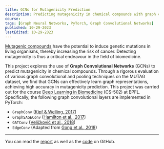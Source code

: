 ```yaml
---
title: GCNs for Mutagenicity Prediction
description: Predicting mutagenicity in chemical compounds with graph convolutional networks.
course:
tags: [Graph Neural Networks, PyTorch, Graph Convolutional Networks]
published: 10-29-2023
lastEdited: 10-29-2023
---
```


[Mutagenic compounds](https://en.wikipedia.org/wiki/Mutagen) have the potential
to induce genetic mutations in living organisms, thereby increasing the risk of
cancer. Detecting mutagenicity is thus a critical endeavour in the field of
biomedicine.

This project explores the use of **Graph Convolutional Networks** (GCNs) to
predict mutagenicity in chemical compounds. Through a rigorous evaluation of
various graph convolutional and pooling techniques on the MUTAG dataset, we find
that GCNs can effectively learn graph representations, achieving high accuracy
in mutagenicity prediction. This project was carried out for the course [Deep
Learning in
Biomedicine](https://edu.epfl.ch/coursebook/fr/deep-learning-in-biomedicine-CS-502)
(CS-502) at EPFL. Specifically, the following graph convolutional layers are
implemented in PyTorch:

- `GraphConv` ([Kipf & Welling, 2017](https://arxiv.org/abs/1609.02907))
- `GraphSAGEConv` ([Hamilton et al., 2017](https://arxiv.org/abs/1706.02216))
- `GATConv` ([Veličković et al., 2018](https://arxiv.org/abs/1710.10903))
- `EdgeConv` (Adapted from [Gong et al., 2018](https://arxiv.org/abs/1809.02709))

---

You can read the [report](https://github.com/mikasenghaas/mutag/report.pdf) as
well as the [code](https://github.com/mikasenghaas/mutag/main.ipynb) on GitHub.
